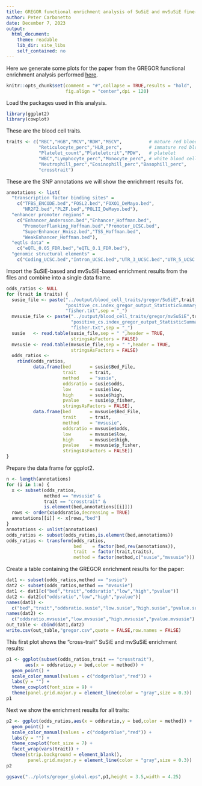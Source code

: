 ```yaml
---
title: GREGOR functional enrichment analysis of SuSiE and mvSuSiE fine-mapping results for UK Biobank blood cell traits
author: Peter Carbonetto
date: December 7, 2023
output:
  html_document:
    theme: readable
    lib_dir: site_libs
    self_contained: no
---
```


Here we generate some plots for the paper from the GREGOR functional enrichment analysis performed [here](https://github.com/gaow/mvarbvs/blob/master/analysis/20231106_GREGOR_functional_enrichment.ipynb).

```r
knitr::opts_chunk$set(comment = "#",collapse = TRUE,results = "hold",
                      fig.align = "center",dpi = 120)
```

Load the packages used in this analysis.

```r
library(ggplot2)
library(cowplot)
```

These are the blood cell traits.

```r
traits <- c("RBC","HGB","MCV","RDW","MSCV",          # mature red blood cell
            "Reticulocyte_perc","HLR_perc",          # immature red blood cell
            "Platelet_count","Plateletcrit","PDW",   # platelet
            "WBC","Lymphocyte_perc","Monocyte_perc", # white blood cell
            "Neutrophill_perc","Eosinophill_perc","Basophill_perc",
            "crosstrait")
```

These are the SNP annotations we will show the enrichment results for.

```r
annotations <- list(
  "transcription factor binding sites" =
    c("TFBS_ENCODE.bed","FOSL2.bed","FOXO1_DeMayo.bed",
	  "NR2F2.bed","PLZF.bed","POLII_DeMayo.bed"),
  "enhancer promoter regions" =
    c("Enhancer_Andersson.bed","Enhancer_Hoffman.bed",
      "PromoterFlanking_Hoffman.bed","Promoter_UCSC.bed",
	  "SuperEnhancer_Hnisz.bed","TSS_Hoffman.bed",
	  "WeakEnhancer_Hoffman.bed"),
  "eqtls data" =
    c("eQTL_0.05_FDR.bed","eQTL_0.1_FDR.bed"),
  "genomic structural elements" =
    c("Coding_UCSC.bed","Intron_UCSC.bed","UTR_3_UCSC.bed","UTR_5_UCSC.bed"))
```

Import the SuSiE-based and mvSuSiE-based enrichment results from the
files and combine into a single data frame.

```r
odds_ratios <- NULL
for (trait in traits) {
  susie_file <- paste("../output/blood_cell_traits/gregor/SuSiE",trait,
                      "positive_cs.index_gregor_output_StatisticSummaryFile",
                      "fisher.txt",sep = "_")
  mvsusie_file <- paste("../output/blood_cell_traits/gregor/mvSuSiE",trait,
                        "positive_cs.index_gregor_output_StatisticSummaryFile",
                        "fisher.txt",sep = "_")
  susie   <- read.table(susie_file,sep = " ",header = TRUE,
                        stringsAsFactors = FALSE)
  mvsusie <- read.table(mvsusie_file,sep = " ",header = TRUE,
                        stringsAsFactors = FALSE)
  odds_ratios <- 
    rbind(odds_ratios,
	      data.frame(bed       = susie$Bed_File,
	                 trait     = trait,
	                 method    = "susie",
					 oddsratio = susie$odds,
					 low       = susie$low,
					 high      = susie$high,
					 pvalue    = susie$p_fisher,
					 stringsAsFactors = FALSE),
		  data.frame(bed       = mvsusie$Bed_File,
		             trait     = trait,
  		             method    = "mvsusie",
		             oddsratio = mvsusie$odds,
					 low       = mvsusie$low,
					 high      = mvsusie$high,
					 pvalue    = mvsusie$p_fisher,
					 stringsAsFactors = FALSE))
}
```

Prepare the data frame for ggplot2.

```r
n <- length(annotations)
for (i in 1:n) {
  x <- subset(odds_ratios,
              method == "mvsusie" &
			  trait == "crosstrait" &
              is.element(bed,annotations[[i]]))
  rows <- order(x$oddsratio,decreasing = TRUE)
  annotations[[i]] <- x[rows,"bed"]
}
annotations <- unlist(annotations)
odds_ratios <- subset(odds_ratios,is.element(bed,annotations))
odds_ratios <- transform(odds_ratios,
                         bed    = factor(bed,rev(annotations)),
                         trait  = factor(trait,traits),
						 method = factor(method,c("susie","mvsusie")))
```

Create a table containing the GREGOR enrichment results for the paper:

```r
dat1 <- subset(odds_ratios,method == "susie")
dat2 <- subset(odds_ratios,method == "mvsusie")
dat1 <- dat1[c("bed","trait","oddsratio","low","high","pvalue")]
dat2 <- dat2[c("oddsratio","low","high","pvalue")]
names(dat1) <-
  c("bed","trait","oddsratio.susie","low.susie","high.susie","pvalue.susie")
names(dat2) <-
  c("oddsratio.mvsusie","low.mvsusie","high.mvsusie","pvalue.mvsusie")
out_table <- cbind(dat1,dat2)
write.csv(out_table,"gregor.csv",quote = FALSE,row.names = FALSE)
```

This first plot shows the "cross-trait" SuSiE and mvSuSiE enrichment
results:

```r
p1 <- ggplot(subset(odds_ratios,trait == "crosstrait"),
       aes(x = oddsratio,y = bed,color = method)) +
  geom_point() +
  scale_color_manual(values = c("dodgerblue","red")) +
  labs(y = "") +
  theme_cowplot(font_size = 9) +
  theme(panel.grid.major.y = element_line(color = "gray",size = 0.3))
p1
```

Next we show the enrichment results for all traits:

```r
p2 <- ggplot(odds_ratios,aes(x = oddsratio,y = bed,color = method)) +
  geom_point() +
  scale_color_manual(values = c("dodgerblue","red")) +
  labs(y = "") +
  theme_cowplot(font_size = 7) +
  facet_wrap(vars(trait)) +
  theme(strip.background = element_blank(),
        panel.grid.major.y = element_line(color = "gray",size = 0.3))
p2
```


```r
ggsave("../plots/gregor_global.eps",p1,height = 3.5,width = 4.25)
```

